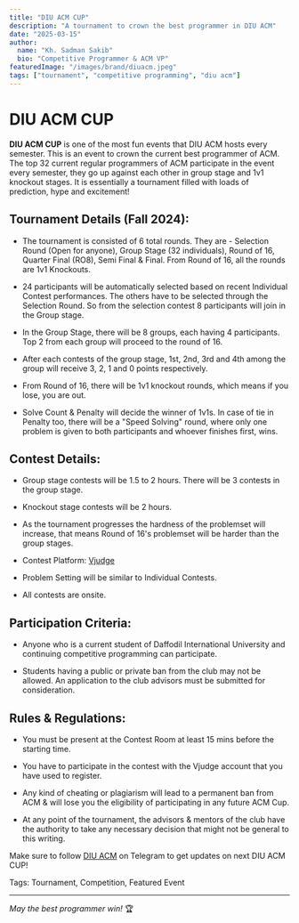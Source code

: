 ```yaml
---
title: "DIU ACM CUP"
description: "A tournament to crown the best programmer in DIU ACM"
date: "2025-03-15"
author:
  name: "Kh. Sadman Sakib"
  bio: "Competitive Programmer & ACM VP"
featuredImage: "/images/brand/diuacm.jpeg"
tags: ["tournament", "competitive programming", "diu acm"]
---
```


# DIU ACM CUP

**DIU ACM CUP** is one of the most fun events that DIU ACM hosts every semester. This is an event to crown the current best programmer of ACM. The top 32 current regular programmers of ACM participate in the event every semester, they go up against each other in group stage and 1v1 knockout stages. It is essentially a tournament filled with loads of prediction, hype and excitement!

## Tournament Details (Fall 2024):

- The tournament is consisted of 6 total rounds. They are - Selection Round (Open for anyone), Group Stage (32 individuals), Round of 16, Quarter Final (RO8), Semi Final & Final. From Round of 16, all the rounds are 1v1 Knockouts.

- 24 participants will be automatically selected based on recent Individual Contest performances. The others have to be selected through the Selection Round. So from the selection contest 8 participants will join in the Group stage.

- In the Group Stage, there will be 8 groups, each having 4 participants. Top 2 from each group will proceed to the round of 16.

- After each contests of the group stage, 1st, 2nd, 3rd and 4th among the group will receive 3, 2, 1 and 0 points respectively.

- From Round of 16, there will be 1v1 knockout rounds, which means if you lose, you are out.

- Solve Count & Penalty will decide the winner of 1v1s. In case of tie in Penalty too, there will be a "Speed Solving" round, where only one problem is given to both participants and whoever finishes first, wins.

## Contest Details:

- Group stage contests will be 1.5 to 2 hours. There will be 3 contests in the group stage.

- Knockout stage contests will be 2 hours.

- As the tournament progresses the hardness of the problemset will increase, that means Round of 16's problemset will be harder than the group stages.

- Contest Platform: [Vjudge](https://vjudge.net)

- Problem Setting will be similar to Individual Contests.

- All contests are onsite.

## Participation Criteria:

- Anyone who is a current student of Daffodil International University and continuing competitive programming can participate.

- Students having a public or private ban from the club may not be allowed. An application to the club advisors must be submitted for consideration.

## Rules & Regulations:

- You must be present at the Contest Room at least 15 mins before the starting time.

- You have to participate in the contest with the Vjudge account that you have used to register.

- Any kind of cheating or plagiarism will lead to a permanent ban from ACM & will lose you the eligibility of participating in any future ACM Cup.

- At any point of the tournament, the advisors & mentors of the club have the authority to take any necessary decision that might not be general to this writing.

Make sure to follow [DIU ACM](https://t.me/+X94KLytY-Kk5NzU9) on Telegram to get updates on next DIU ACM CUP!

Tags: Tournament, Competition, Featured Event

---

_May the best programmer win!_ 🏆
